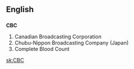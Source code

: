 ==English==

==={{initialism}}===
'''CBC'''

# Canadian Broadcasting Corporation
# Chubu-Nippon Broadcasting Company (Japan)
# Complete Blood Count

[[sk:CBC]]